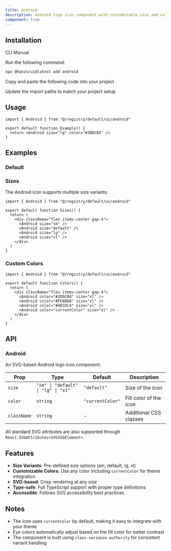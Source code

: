 ```yaml
---
title: Android
description: Android logo icon component with customizable size and color
component: true
---
```


<ComponentPreview name="android-demo" />

## Installation

<Tabs defaultValue="cli">

<TabsList>
  <TabsTrigger value="cli">CLI</TabsTrigger>
  <TabsTrigger value="manual">Manual</TabsTrigger>
</TabsList>

<TabsContent value="cli">

<Steps>

<Step>Run the following command:</Step>

```bash
npx @hanzo/ui@latest add android
```

</Steps>

</TabsContent>

<TabsContent value="manual">

<Steps>

<Step>Copy and paste the following code into your project</Step>

<ComponentSource name="android" />

<Step>Update the import paths to match your project setup</Step>

</Steps>

</TabsContent>

</Tabs>

## Usage

```tsx
import { Android } from "@/registry/default/ui/android"

export default function Example() {
  return <Android size="lg" color="#3DDC84" />
}
```

## Examples

### Default

<ComponentPreview name="android-demo" />

### Sizes

The Android icon supports multiple size variants:

```tsx
import { Android } from "@/registry/default/ui/android"

export default function Sizes() {
  return (
    <div className="flex items-center gap-4">
      <Android size="sm" />
      <Android size="default" />
      <Android size="lg" />
      <Android size="xl" />
    </div>
  )
}
```

### Custom Colors

```tsx
import { Android } from "@/registry/default/ui/android"

export default function Colors() {
  return (
    <div className="flex items-center gap-4">
      <Android color="#3DDC84" size="xl" />
      <Android color="#FF6B6B" size="xl" />
      <Android color="#4ECDC4" size="xl" />
      <Android color="currentColor" size="xl" />
    </div>
  )
}
```

## API

### Android

An SVG-based Android logo icon component.

| Prop        | Type                                | Default          | Description            |
| ----------- | ----------------------------------- | ---------------- | ---------------------- |
| `size`      | `"sm" \| "default" \| "lg" \| "xl"` | `"default"`      | Size of the icon       |
| `color`     | `string`                            | `"currentColor"` | Fill color of the icon |
| `className` | `string`                            | -                | Additional CSS classes |

All standard SVG attributes are also supported through `React.SVGAttributes<SVGSVGElement>`.

## Features

- **Size Variants**: Pre-defined size options (sm, default, lg, xl)
- **Customizable Colors**: Use any color including `currentColor` for theme integration
- **SVG-based**: Crisp rendering at any size
- **Type-safe**: Full TypeScript support with proper type definitions
- **Accessible**: Follows SVG accessibility best practices

## Notes

- The icon uses `currentColor` by default, making it easy to integrate with your theme
- Eye colors automatically adjust based on the fill color for better contrast
- The component is built using `class-variance-authority` for consistent variant handling
